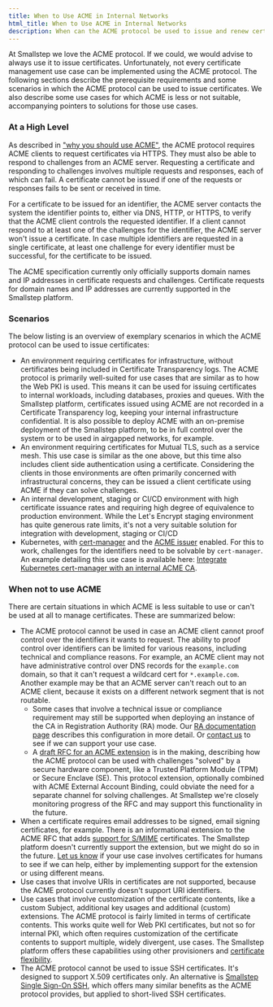 ```yaml
---
title: When to Use ACME in Internal Networks
html_title: When to Use ACME in Internal Networks
description: When can the ACME protocol be used to issue and renew certificates in internal networks.
---
```


At Smallstep we love the ACME protocol.
If we could, we would advise to always use it to issue certificates.
Unfortunately, not every certificate management use case can be implemented using the ACME protocol.
The following sections describe the prerequisite requirements and some scenarios in which the ACME protocol can be used to issue certificates.
We also describe some use cases for which ACME is less or not suitable, accompanying pointers to solutions for those use cases.

### At a High Level

As described in ["why you should use ACME"](/docs/certificate-manager/acme/why-use-acme), the ACME protocol requires ACME clients to request certificates via HTTPS.
They must also be able to respond to challenges from an ACME server.
Requesting a certificate and responding to challenges involves multiple requests and responses, each of which can fail.
A certificate cannot be issued if one of the requests or responses fails to be sent or received in time.

For a certificate to be issued for an identifier, the ACME server contacts the system the identifier points to, either via DNS, HTTP, or HTTPS, to verify that the ACME client controls the requested identifier.
If a client cannot respond to at least one of the challenges for the identifier, the ACME server won't issue a certificate.
In case multiple identifiers are requested in a single certificate, at least one challenge for every identifier must be successful, for the certificate to be issued.

The ACME specification currently only officially supports domain names and IP addresses in certificate requests and challenges.
Certificate requests for domain names and IP addresses are currently supported in the Smallstep platform.


### Scenarios

The below listing is an overview of exemplary scenarios in which the ACME protocol can be used to issue certificates:

- An environment requiring certificates for infrastructure, without certificates being included in Certificate Transparency logs.
    The ACME protocol is primarily well-suited for use cases that are similar as to how the Web PKI is used.
    This means it can be used for issuing certificates to internal workloads, including databases, proxies and queues.
    With the Smallstep platform, certificates issued using ACME are not recorded in a Certificate Transparency log, keeping your internal infrastructure confidential.
    It is also possible to deploy ACME with an on-premise deployment of the Smallstep platform, to be in full control over the system or to be used in airgapped networks, for example.
- An environment requiring certificates for Mutual TLS, such as a service mesh.
    This use case is similar as the one above, but this time also includes client side authentication using a certificate.
    Considering the clients in those environments are often primarily concerned with infrastructural concerns, they can be issued a client certificate using ACME if they can solve challenges.
- An internal development, staging or CI/CD environment with high certificate issuance rates and requiring high degree of equivalence to production environment.
    While the Let's Encrypt staging environment has quite generous rate limits, it's not a very suitable solution for integration with development, staging or CI/CD 
- Kubernetes, with [cert-manager](https://cert-manager.io/) and the [ACME issuer](https://cert-manager.io/docs/configuration/acme/) enabled.
    For this to work, challenges for the identifiers need to be solvable by `cert-manager`.
    An example detailing this use case is available here: [Integrate Kubernetes cert-manager with an internal ACME CA](https://smallstep.com/docs/tutorials/kubernetes-acme-ca).

### When not to use ACME

There are certain situations in which ACME is less suitable to use or can't be used at all to manage certificates.
These are summarized below:

- The ACME protocol cannot be used in case an ACME client cannot proof control over the identifiers it wants to request.
    The ability to proof control over identifiers can be limited for various reasons, including technical and compliance reasons.
    For example, an ACME client may not have administrative control over DNS records for the `example.com` domain, so that it can't request a wildcard cert for `*.example.com`.
    Another example may be that an ACME server can't reach out to an ACME client, because it exists on a different network segment that is not routable.
    *   Some cases that involve a technical issue or compliance requirement may still be supported when deploying an instance of the CA in Registration Authority (RA) mode.
        Our [RA documentation page](https://smallstep.com/docs/step-ca/registration-authority-ra-mode) describes this configuration in more detail.
        Or [contact us](mailto:cs@smallstep.com) to see if we can support your use case.
    *   A [draft RFC for an ACME extension](https://www.ietf.org/id/draft-bweeks-acme-device-attest-00.html) is in the making, describing how the ACME protocol can be used with challenges "solved" by a secure hardware component, like a Trusted Platform Module (TPM) or Secure Enclave (SE).
        This protocol extension, optionally combined with ACME External Account Binding, could obviate the need for a separate channel for solving challenges.
        At Smallstep we're closely monitoring progress of the RFC and may support this functionality in the future.
- When a certificate requires email addresses to be signed, email signing certificates, for example. 
    There is an informational extension to the ACME RFC that adds [support for S/MIME](https://datatracker.ietf.org/doc/rfc8823/) certificates.
    The Smallstep platform doesn't currently support the extension, but we might do so in the future.
    [Let us know](mailto:cs@smallstep.com) if your use case involves certificates for humans to see if we can help, either by implementing support for the extension or using different means.
- Use cases that involve URIs in certificates are not supported, because the ACME protocol currently doesn't support URI identifiers.
- Use cases that involve customization of the certificate contents, like a custom Subject, additional key usages and additional (custom) extensions.
    The ACME protocol is fairly limited in terms of certificate contents.
    This works quite well for Web PKI certificates, but not so for internal PKI, which often requires customization of the certificate contents to support multiple, widely divergent, use cases.
    The Smallstep platform offers these capabilities using other provisioners and [certificate flexibility](https://smallstep.com/blog/x509-certificate-flexibility/).
- The ACME protocol cannot be used to issue SSH certificates. 
    It's designed to support X.509 certificates only.
    An alternative is [Smallstep Single Sign-On SSH](https://smallstep.com/sso-ssh/), which offers many similar benefits as the ACME protocol provides, but applied to short-lived SSH certificates.